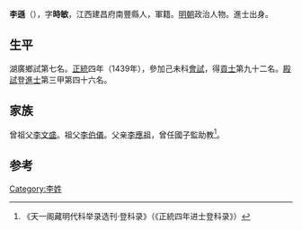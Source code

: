 {{Otheruses|other=名为李逊的其他人物|李逊}}

'''李遜'''（{{bd|1405年||？}}），字'''時敏'''，江西建昌府南豐縣人，軍籍。[[明朝|明朝]]政治人物。進士出身。

== 生平 ==
湖廣鄉試第七名。[[正统_(年号)|正統]]四年（1439年），參加己未科[[會試|會試]]，得[[貢士|貢士]]第九十二名。[[殿試|殿試]]登[[進士|進士]]第三甲第四十六名。

== 家族 ==
曾祖父[[李文盛|李文盛]]。祖父[[李伯儀|李伯儀]]。父亲[[李應祖|李應祖]]，曾任國子監助教<ref>《天一阁藏明代科举录选刊·登科录》（《正統四年进士登科录》）</ref>。

==参考==
{{reflist}}

{{正統四年己未科殿試金榜}}

{{Authority control}}

{{DEFAULTSORT:}}
[[Category:李姓|Category:李姓]]


{{明朝人物小作品}}